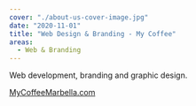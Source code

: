 ```yaml
---
cover: "./about-us-cover-image.jpg"
date: "2020-11-01"
title: "Web Design & Branding - My Coffee"
areas:
  - Web & Branding
---
```


Web development, branding and graphic design.

[MyCoffeeMarbella.com](https://www.mycoffeemarbella.com)

